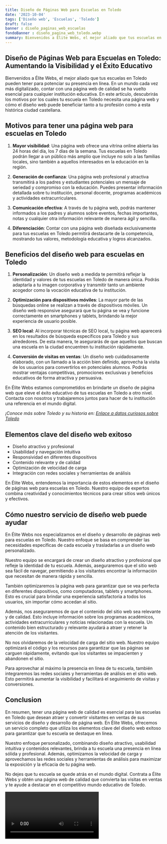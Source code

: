 ```yaml
---
title: Diseño de Páginas Web para Escuelas en Toledo
date: '2023-10-04'
tags: ['Diseño web', 'Escuelas', 'Toledo']
draft: false
banner : diseño_paginas_web_escuelas
fondoBanner : diseño_pagina_web_toledo.webp
summary: Bienvenidos a Élite Webs, el mejor aliado que tus escuelas en Toledo pueden tener para potenciar su presencia en línea. En un mundo cada vez más digitalizado, contar con una página web de calidad se ha vuelto esencial para cualquier institución educativa. En este artículo, descubrirás los motivos por los cuales tu escuela en Toledo necesita una página web y cómo el diseño web puede beneficiar tanto a tu profesión como a esta histórica ciudad castellana.
---
```


## Diseño de Páginas Web para Escuelas en Toledo: Aumentando la Visibilidad y el Éxito Educativo

Bienvenidos a Élite Webs, el mejor aliado que tus escuelas en Toledo pueden tener para potenciar su presencia en línea. En un mundo cada vez más digitalizado, contar con una página web de calidad se ha vuelto esencial para cualquier institución educativa. En este artículo, descubrirás los motivos por los cuales tu escuela en Toledo necesita una página web y cómo el diseño web puede beneficiar tanto a tu profesión como a esta histórica ciudad castellana.

## Motivos para tener una página web para escuelas en Toledo

1. **Mayor visibilidad**: Una página web ofrece una vitrina online abierta las 24 horas del día, los 7 días de la semana. Tus escuelas en Toledo podrán llegar a un público más amplio que incluye no solo a las familias locales, sino también a aquellos interesados en la educación en la región.

2. **Generación de confianza**: Una página web profesional y atractiva transmitirá a los padres y estudiantes potenciales un mensaje de seriedad y compromiso con la educación. Puedes presentar información detallada sobre tu institución, personal docente, programas académicos y actividades extracurriculares.

3. **Comunicación efectiva**: A través de tu página web, podrás mantener informados a los padres y alumnos sobre eventos, fechas importantes, notas y cualquier otra información relevante de manera ágil y sencilla.

4. **Diferenciación**: Contar con una página web diseñada exclusivamente para tus escuelas en Toledo permitirá destacarte de la competencia, mostrando tus valores, metodología educativa y logros alcanzados.

## Beneficios del diseño web para escuelas en Toledo

1. **Personalización**: Un diseño web a medida te permitirá reflejar la identidad y valores de tus escuelas en Toledo de manera única. Podrás adaptarla a tu imagen corporativa y transmitir tanto un ambiente acogedor como la vocación educativa de tu institución.

2. **Optimización para dispositivos móviles**: La mayor parte de las búsquedas online se realizan a través de dispositivos móviles. Un diseño web responsive asegurará que tu página se vea y funcione correctamente en smartphones y tablets, brindando la mejor experiencia de usuario posible.

3. **SEO local**: Al incorporar técnicas de SEO local, tu página web aparecerá en los resultados de búsqueda específicos para Toledo y sus alrededores. De esta manera, te asegurarás de que aquellos que buscan una escuela en la ciudad encuentren tu institución rápidamente.

4. **Conversión de visitas en ventas**: Un diseño web cuidadosamente elaborado, con un llamado a la acción bien definido, aprovecha la visita de los usuarios para convertirlos en potenciales alumnos. Podrás mostrar ventajas competitivas, promociones exclusivas y beneficios educativos de forma atractiva y persuasiva.

En Élite Webs estamos comprometidos en brindarte un diseño de página web que eleve el éxito educativo de tus escuelas en Toledo a otro nivel. Contacta con nosotros y trabajaremos juntos para hacer de tu institución una referencia en el mundo digital.

_¡Conoce más sobre Toledo y su historia en: [Enlace a datos curiosos sobre Toledo](https://www.turismocastillalamancha.es/patrimonio/ciudades/toledo-79037/datos-curiosos)_

<GifSeo />

<Cta />

## Elementos clave del diseño web exitoso

- Diseño atractivo y profesional
- Usabilidad y navegación intuitiva
- Responsividad en diferentes dispositivos
- Contenido relevante y de calidad
- Optimización de velocidad de carga
- Integración con redes sociales y herramientas de análisis

En Élite Webs, entendemos la importancia de estos elementos en el diseño de páginas web para escuelas en Toledo. Nuestro equipo de expertos combina creatividad y conocimientos técnicos para crear sitios web únicos y efectivos.

## Cómo nuestro servicio de diseño web puede ayudar

En Élite Webs nos especializamos en el diseño y desarrollo de páginas web para escuelas en Toledo. Nuestro enfoque se basa en comprender las necesidades específicas de cada escuela y trasladarlas a un diseño web personalizado.

Nuestro equipo se encargará de crear un diseño atractivo y profesional que refleje la identidad de tu escuela. Además, aseguraremos que el sitio web sea fácil de navegar, permitiendo a los visitantes encontrar la información que necesitan de manera rápida y sencilla.

También optimizaremos la página web para garantizar que se vea perfecta en diferentes dispositivos, como computadoras, tablets y smartphones. Esto es crucial para brindar una experiencia satisfactoria a todos los usuarios, sin importar cómo accedan al sitio.

Además, nos aseguraremos de que el contenido del sitio web sea relevante y de calidad. Esto incluye información sobre los programas académicos, actividades extracurriculares y noticias relacionadas con la escuela. Un contenido bien estructurado y relevante ayudará a atraer y retener la atención de los visitantes.

No nos olvidaremos de la velocidad de carga del sitio web. Nuestro equipo optimizará el código y los recursos para garantizar que las páginas se carguen rápidamente, evitando que los visitantes se impacienten y abandonen el sitio.

Para aprovechar al máximo la presencia en línea de tu escuela, también integraremos las redes sociales y herramientas de análisis en el sitio web. Esto permitirá aumentar la visibilidad y facilitará el seguimiento de visitas y conversiones.

## Conclusion

En resumen, tener una página web de calidad es esencial para las escuelas en Toledo que desean atraer y convertir visitantes en ventas de sus servicios de diseño y desarrollo de página web. En Élite Webs, ofrecemos un servicio completo que utiliza los elementos clave del diseño web exitoso para garantizar que tu escuela se destaque en línea.

Nuestro enfoque personalizado, combinando diseño atractivo, usabilidad intuitiva y contenidos relevantes, brinda a tu escuela una presencia en línea sólida y profesional. Además, optimizamos la velocidad de carga y aprovechamos las redes sociales y herramientas de análisis para maximizar la exposición y la eficacia de tu página web.

No dejes que tu escuela se quede atrás en el mundo digital. Contrata a Élite Webs y obtén una página web de calidad que convierta las visitas en ventas y te ayude a destacar en el competitivo mundo educativo de Toledo.

<Video />

<CtaBot job='Escuelas' city='Toledo'/>

<Gmaps query='Toledo+españa+maps' />